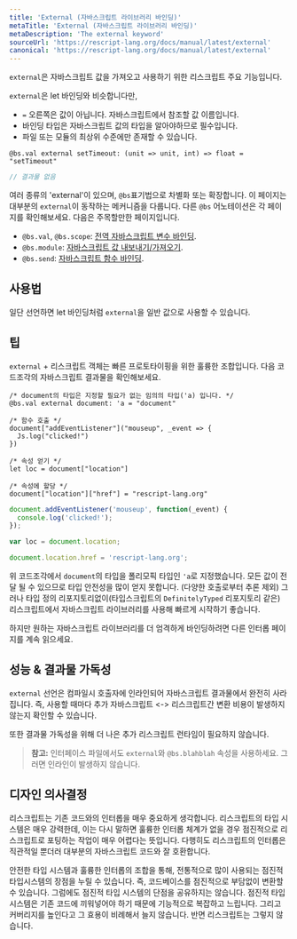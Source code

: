 ```yaml
---
title: 'External (자바스크립트 라이브러리 바인딩)'
metaTitle: 'External (자바스크립트 라이브러리 바인딩)'
metaDescription: 'The external keyword'
sourceUrl: 'https://rescript-lang.org/docs/manual/latest/external'
canonical: 'https://rescript-lang.org/docs/manual/latest/external'
---
```


`external`은 자바스크립트 값을 가져오고 사용하기 위한 리스크립트 주요 기능입니다.

`external`은 let 바인딩와 비슷합니다만,

- `=` 오른쪽은 값이 아닙니다. 자바스크립트에서 참조할 값 이름입니다.
- 바인딩 타입은 자바스크립트 값의 타입을 알아야하므로 필수입니다.
- 파일 또는 모듈의 최상위 수준에만 존재할 수 있습니다.

```reason
@bs.val external setTimeout: (unit => unit, int) => float = "setTimeout"
```

```javascript
// 결과물 없음
```

여러 종류의 'external'이 있으며, `@bs`표기법으로 차별화 또는 확장합니다. 이 페이지는 대부분의 `external`이 동작하는 메커니즘을 다룹니다. 다른 `@bs` 어노테이션은 각 페이지를 확인해보세요. 다음은 주목할만한 페이지입니다.

- `@bs.val`, `@bs.scope`: [전역 자바스크립트 변수 바인딩](07-Bind-To-Global-Js-Values).
- `@bs.module`: [자바스크립트 값 내보내기/가져오기](06-Import-From-Export-To-Js).
- `@bs.send`: [자바스크립트 함수 바인딩](07-Bind-To-Js-Function).

## 사용법

일단 선언하면 let 바인딩처럼 `external`을 일반 값으로 사용할 수 있습니다.

## 팁

`external` + 리스크립트 객체는 빠른 프로토타이핑을 위한 훌륭한 조합입니다. 다음 코드조각의 자바스크립트 결과물을 확인해보세요.

```reason
/* document의 타입은 지정할 필요가 없는 임의의 타입('a) 입니다. */
@bs.val external document: 'a = "document"

/* 함수 호출 */
document["addEventListener"]("mouseup", _event => {
  Js.log("clicked!")
})

/* 속성 얻기 */
let loc = document["location"]

/* 속성에 할당 */
document["location"]["href"] = "rescript-lang.org"
```

```javascript
document.addEventListener('mouseup', function(_event) {
  console.log('clicked!');
});

var loc = document.location;

document.location.href = 'rescript-lang.org';
```

위 코드조각에서 `document`의 타입을 폴리모픽 타입인 `'a`로 지정했습니다. 모든 값이 전달 될 수 있으므로 타입 안전성을 많이 얻지 못합니다. (다양한 호출로부터 추론 제외) 그러나 타입 정의 리포지토리없이(타입스크립트의 `DefinitelyTyped` 리포지토리 같은) 리스크립트에서 자바스크립트 라이브러리를 사용해 빠르게 시작하기 좋습니다.

하지만 원하는 자바스크립트 라이브러리를 더 엄격하게 바인딩하려면 다른 인터롭 페이지를 계속 읽으세요.

## 성능 & 결과물 가독성

`external` 선언은 컴파일시 호출자에 인라인되어 자바스크립트 결과물에서 완전히 사라집니다. 즉, 사용할 때마다 추가 자바스크립트 <-> 리스크립트간 변환 비용이 발생하지 않는지 확인할 수 있습니다.

또한 결과물 가독성을 위해 더 나은 추가 리스크립트 런타임이 필요하지 않습니다.

> **참고:** 인터페이스 파일에서도 `external`와 `@bs.blahblah` 속성을 사용하세요. 그러면 인라인이 발생하지 않습니다.

## 디자인 의사결정

리스크립트는 기존 코드와의 인터롭을 매우 중요하게 생각합니다.
리스크립트의 타입 시스템은 매우 강력한데, 이는 다시 말하면 훌륭한 인터롭 체계가 없을 경우 점진적으로 리스크립트로 포팅하는 작업이 매우 어렵다는 뜻입니다.
다행히도 리스크립트의 인터롭은 직관적일 뿐더러 대부분의 자바스크립트 코드와 잘 호환합니다.

안전한 타입 시스템과 훌륭한 인터롭의 조합을 통해, 전통적으로 많이 사용되는 점진적 타입시스템의 장점을 누릴 수 있습니다.
즉, 코드베이스를 점진적으로 부담없이 변환할 수 있습니다.
그럼에도 점진적 타입 시스템의 단점을 공유하지는 않습니다.
점진적 타입 시스템은 기존 코드에 끼워넣어야 하기 때문에 기능적으로 복잡하고 느립니다. 그리고 커버리지를 높인다고 그 효용이 비례해서 늘지 않습니다.
반면 리스크립트는 그렇지 않습니다.
